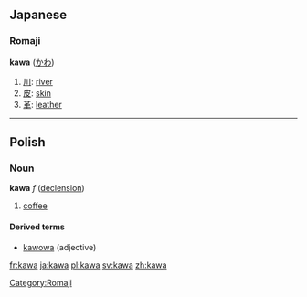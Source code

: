 ==Japanese==
===Romaji===
'''kawa''' ([[かわ]])

# [[川]]: [[river]]
# [[皮]]: [[skin]]
# [[革]]: [[leather]]

[[Category:Romaji]]
----

==Polish==
===Noun===
'''kawa''' ''f'' ([[Wiktionary Appendix:Polish hard feminine noun declension|declension]])

# [[coffee]]

====Derived terms====
*[[kawowa]] (adjective)

[[fr:kawa]]
[[ja:kawa]]
[[pl:kawa]]
[[sv:kawa]]
[[zh:kawa]]